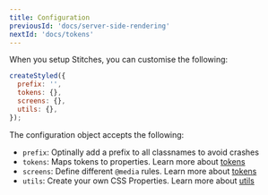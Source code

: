 ```yaml
---
title: Configuration
previousId: 'docs/server-side-rendering'
nextId: 'docs/tokens'
---
```


When you setup Stitches, you can customise the following:

```js
createStyled({
  prefix: '',
  tokens: {},
  screens: {},
  utils: {},
});
```

The configuration object accepts the following:

- `prefix`: Optinally add a prefix to all classnames to avoid crashes
- `tokens`: Maps tokens to properties. Learn more about [tokens](/docs/tokens)
- `screens`: Define different `@media` rules. Learn more about [tokens](/docs/screens)
- `utils`: Create your own CSS Properties. Learn more about [utils](/docs/utils)

